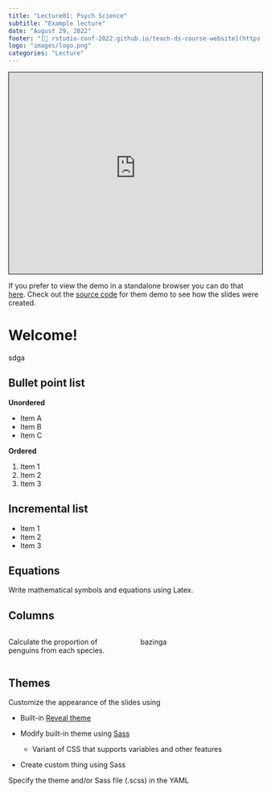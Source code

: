 ```yaml
---
title: "Lecture01: Psych Science"
subtitle: "Example lecture"
date: "August 29, 2022"
footer: "[🔗 rstudio-conf-2022.github.io/teach-ds-course-website](https://rstudio-conf-2022.github.io/teach-ds-course-website)"
logo: "images/logo.png"
categories: "Lecture"
---
```


::: {.content-visible when-format="html"}
```{=html}
<iframe src="https://ps52007dslides.littlemonkeylab.com/lectures/Lecture01/Lecture01.html" width="100%" height="400" style="border:1px solid black;">
</iframe>
```
If you prefer to view the demo in a standalone browser you can do that [here](http://ps52007dslides.littlemonkeylab.com/labs/Lab02/Lab02.html){target="_blank"}. Check out the [source code](https://github.com/quarto-dev/quarto-web/blob/main/docs/presentations/revealjs/demo/index.qmd) for them demo to see how the slides were created.
:::

# Welcome!

sdga

## Bullet point list

**Unordered**

-   Item A
-   Item B
-   Item C

**Ordered**

1.  Item 1
2.  Item 2
3.  Item 3

## Incremental list

::: incremental
-   Item 1
-   Item 2
-   Item 3
:::

## Equations

Write mathematical symbols and equations using Latex.

## Columns

::: columns
::: {.column width="50%"}
Calculate the proportion of penguins from each species.
:::

::: {.column width="50%"}
bazinga
:::
:::

## Themes

Customize the appearance of the slides using

-   Built-in [Reveal theme](https://quarto.org/docs/presentations/revealjs/themes.html#using-themes)

-   Modify built-in theme using [Sass](https://quarto.org/docs/presentations/revealjs/themes.html#creating-themes)

    -   Variant of CSS that supports variables and other features

-   Create custom thing using Sass

Specify the theme and/or Sass file (.scss) in the YAML
